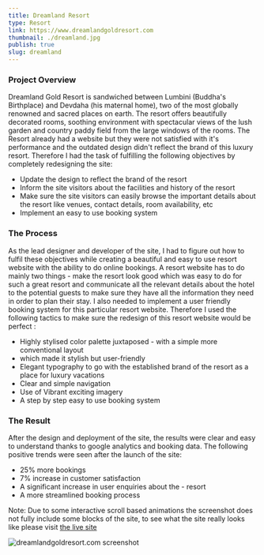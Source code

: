 ```yaml
---
title: Dreamland Resort
type: Resort
link: https://www.dreamlandgoldresort.com
thumbnail: ./dreamland.jpg
publish: true
slug: dreamland
---
```


### Project Overview

Dreamland Gold Resort is sandwiched between Lumbini (Buddha's Birthplace) and Devdaha (his maternal home), two of the most globally renowned and sacred places on earth. The resort offers beautifully decorated rooms, soothing environment with spectacular views of the lush garden and country paddy field from the large windows of the rooms. The Resort already had a website but they were not satisfied with it's performance and the outdated design didn't reflect the brand of this luxury resort. Therefore I had the task of fulfilling the following objectives by completely redesigning the site:

- Update the design to reflect the brand of the resort
- Inform the site visitors about the facilities and history of the resort
- Make sure the site visitors can easily browse the important details about the resort like venues, contact details, room availability, etc
- Implement an easy to use booking system

### The Process

As the lead designer and developer of the site, I had to figure out how to fulfil these objectives while creating a beautiful and easy to use resort website with the ability to do online bookings. A resort website has to do mainly two things - make the resort look good which was easy to do for such a great resort and communicate all the relevant details about the hotel to the potential guests to make sure they have all the information they need in order to plan their stay. I also needed to implement a user friendly booking system for this particular resort website. Therefore I used the following tactics to make sure the redesign of this resort website would be perfect :

- Highly stylised color palette juxtaposed - with a simple more conventional layout
- which made it stylish but user-friendly
- Elegant typography to go with the established brand of the resort as a place for luxury vacations
- Clear and simple navigation
- Use of Vibrant exciting imagery
- A step by step easy to use booking system

### The Result

After the design and deployment of the site, the results were clear and easy to understand thanks to google analytics and booking data. The following positive trends were seen after the launch of the site:

- 25% more bookings
- 7% increase in customer satisfaction
- A significant increase in user enquiries about the - resort
- A more streamlined booking process

Note: Due to some interactive scroll based animations the screenshot does not fully include some blocks of the site, to see what the site really looks like please visit [the live site](dreamlandgoldresort.com)

![dreamlandgoldresort.com screenshot](./dreamland-full.jpg)
